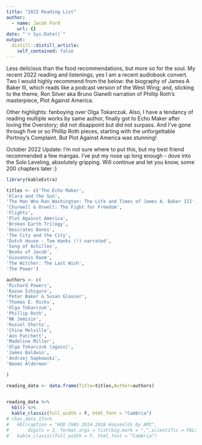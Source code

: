 ```yaml
---
title: "2022 Reading List"
author:
  - name: Jacob Ford
    url: {}
date: "`r Sys.Date()`"
output:
  distill::distill_article:
    self_contained: false
---
```




Less delicious than the food recommendations, but more so for the soul. My recent 2022 reading and listenings, yes I am a recent audiobook convert. Two I would highly recommend from the below: the biography of James A Baker III, which reads like a podcast version of the West Wing; and, sticking to the theme, Ron Silver aka Bruno Gianelli narration of Phillip Roth's masterpiece, Plot Against America. 

Other highlights: fanboying over Olga Tokarczuk. Also, I have a tendancy of reading multiple works by same author, finally got to Echo Maker after loving the Overstory; did not disappoint but did not surpass. And I've gone through five or so Phillip Roth pieces, starting with the unforgettable Portnoy's Complaint. But Plot Against America was stunning!  

October 2022 Update: I'm not sure where to put this, but my best friend recommended a few mangas. I've put my nose up long enough - dove into the Solo Leveling, absolutely gripping. Will continue and let you know, some 200 chapters later :) 

```r

library(kableExtra)

titles <- c('The Echo Maker',
'Klara and the Sun',
'The Man Who Ran Washington: The Life and Times of James A. Baker III',
'Churwell & Orwell: The Fight for Freedom',
'Flights',
'Plot Against America',
'Broken Earth Trilogy',
'Descrates Bones',
'The City and the City',
'Dutch House - Tom Hanks (!) narrated',
'Song of Achilles',
'Books of Jacob',
'Giovannis Room',
'The Witcher: The Last Wish',
'The Power')

authors <- c(
'Richard Powers',
'Kazuo Ishiguro',
'Peter Baker & Susan Glasser',
'Thomas E. Ricks',
'Olga Tokarczuk',
'Phillip Roth',
'NK Jemisin',
'Russel Shorto',
'China Melville',
'Ann Patchett',
'Madeline Miller',
'Olga Tokarczuk (again)',
'James Baldwin',
'Andrzej Sapkowski',
'Naomi Alderman'

)

reading_data <- data.frame(Title=titles,Author=authors)
                           

reading_data %>%
  kbl() %>%
  kable_classic(full_width = F, html_font = "Cambria")
# chas_data_11%>%
#   kbl(caption = "HUD CHAS 2014-2018 Houseolds by AMI",
#       digits = 3, format.args = list(big.mark = ",",scientific = FALSE)) %>%
#   kable_classic(full_width = F, html_font = "Cambria")
```

